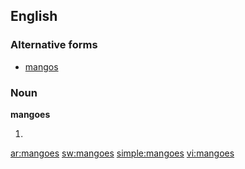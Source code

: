 ==English==

===Alternative forms===
* [[mangos]]

===Noun===
'''mangoes'''

# {{plural of|[[mango]]}}

[[ar:mangoes]]
[[sw:mangoes]]
[[simple:mangoes]]
[[vi:mangoes]]